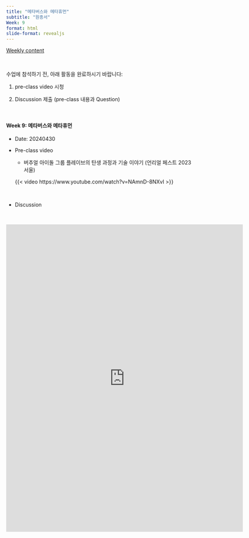 ```yaml
---
title: "메타버스와 메타휴먼"
subtitle: "원종서" 
Week: 9
format: html
slide-format: revealjs
---
```


[Weekly content](https://changjunlee.com/teaching/cul_tech_101/weekly_2/)

<br>

수업에 참석하기 전, 아래 활동을 완료하시기 바랍니다:

1.  pre-class video 시청

2.  Discussion 제출 (pre-class 내용과 Question)

<br>

#### **Week 9: 메타버스와 메타휴먼**

-   Date: 20240430

-   Pre-class video

    -   버추얼 아이돌 그룹 플레이브의 탄생 과정과 기술 이야기 (언리얼 페스트 2023 서울)

    {{< video https://www.youtube.com/watch?v=NAmnD-8NXvI >}}

<br>

-   Discussion

<br>

<iframe src="https://docs.google.com/forms/d/e/1FAIpQLSeRmvcI6DtPPCasSyS66tAC5vAvVQEr6zex5QZUxOo9i24j3g/viewform?embedded=true" width="640" height="831" frameborder="0" marginheight="0" marginwidth="0">로드 중…</iframe>